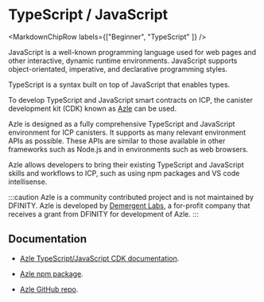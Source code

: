 
# TypeScript / JavaScript

<MarkdownChipRow labels={["Beginner", "TypeScript" ]} />

JavaScript is a well-known programming language used for web pages and other interactive, dynamic runtime environments. JavaScript supports object-orientated, imperative, and declarative programming styles.

TypeScript is a syntax built on top of JavaScript that enables types.

To develop TypeScript and JavaScript smart contracts on ICP, the canister development kit (CDK)  known as [Azle](https://demergent-labs.github.io/azle/azle.html) can be used.

Azle is designed as a fully comprehensive TypeScript and JavaScript environment for ICP canisters. It supports as many relevant environment APIs as possible. These APIs are similar to those available in other frameworks such as Node.js and in environments such as web browsers.

Azle allows developers to bring their existing TypeScript and JavaScript skills and workflows to ICP, such as using npm packages and VS code intellisense.

:::caution
Azle is a community contributed project and is not maintained by DFINITY. Azle is developed by [Demergent Labs](https://github.com/demergent-labs), a for-profit company that receives a grant from DFINITY for development of Azle.
:::

## Documentation

- [Azle TypeScript/JavaScript CDK documentation](https://demergent-labs.github.io/azle/azle.html).

- [Azle npm package](https://www.npmjs.com/package/azle).

- [Azle GitHub repo](https://github.com/demergent-labs/azle).
